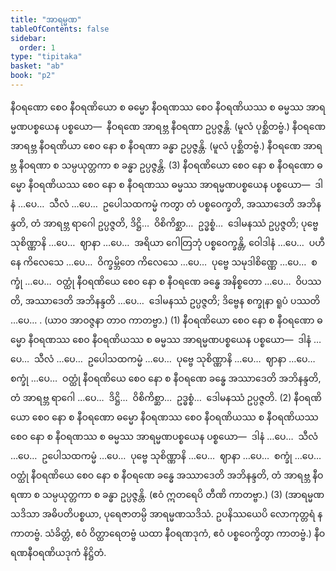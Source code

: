 ```yaml
---
title: "အာရမ္မဏ"
tableOfContents: false
sidebar:
  order: 1
type: "tipitaka"
basket: "ab"
book: "p2"
---
```



<DynamicBreadcrumb />

<Division number="91" book="p2" e="ch" v="38" p="243">

<Paragraph number="2083" book="p2">
နီဝရဏော စေဝ နီဝရဏိယော စ ဓမ္မော နီဝရဏဿ စေဝ နီဝရဏိယဿ စ ဓမ္မဿ အာရမ္မဏပစ္စယေန ပစ္စယော—  နီဝရဏေ အာရဗ္ဘ နီဝရဏာ ဥပ္ပဇ္ဇန္တိ. (မူလံ ပုစ္ဆိတဗ္ဗံ.) နီဝရဏေ အာရဗ္ဘ နီဝရဏိယာ စေဝ နော စ နီဝရဏာ ခန္ဓာ ဥပ္ပဇ္ဇန္တိ. (မူလံ ပုစ္ဆိတဗ္ဗံ.) နီဝရဏေ အာရဗ္ဘ နီဝရဏာ စ သမ္ပယုတ္တကာ စ ခန္ဓာ ဥပ္ပဇ္ဇန္တိ. (3)
</Paragraph>

<Paragraph number="2084" book="p2">
နီဝရဏိယော စေဝ နော စ နီဝရဏော ဓမ္မော နီဝရဏိယဿ စေဝ နော စ နီဝရဏဿ ဓမ္မဿ အာရမ္မဏပစ္စယေန ပစ္စယော—  ဒါနံ …ပေ…  သီလံ …ပေ…  ဥပေါသထကမ္မံ ကတွာ တံ ပစ္စဝေက္ခတိ, အဿာဒေတိ အဘိနန္ဒတိ, တံ အာရဗ္ဘ ရာဂေါ ဥပ္ပဇ္ဇတိ, ဒိဋ္ဌိ…  ဝိစိကိစ္ဆာ…  ဥဒ္ဓစ္စံ…  ဒေါမနဿံ ဥပ္ပဇ္ဇတိ; ပုဗ္ဗေ သုစိဏ္ဏာနိ …ပေ…  ဈာနာ …ပေ…  အရိယာ ဂေါတြဘုံ ပစ္စဝေက္ခန္တိ, ဝေါဒါနံ …ပေ…  ပဟီနေ ကိလေသေ …ပေ…  ဝိက္ခမ္ဘိတေ ကိလေသေ …ပေ…  ပုဗ္ဗေ သမုဒါစိဏ္ဏေ …ပေ…  စက္ခုံ …ပေ…  ဝတ္ထုံ နီဝရဏိယေ စေဝ နော စ နီဝရဏေ ခန္ဓေ အနိစ္စတော …ပေ…  ဝိပဿတိ, အဿာဒေတိ အဘိနန္ဒတိ …ပေ…  ဒေါမနဿံ ဥပ္ပဇ္ဇတိ; ဒိဗ္ဗေန စက္ခုနာ ရူပံ ပဿတိ …ပေ… . (ယာဝ အာဝဇ္ဇနာ တာဝ ကာတဗ္ဗာ.) (1)
</Paragraph>

<Paragraph number="2085" book="p2">
နီဝရဏိယော စေဝ နော စ နီဝရဏော ဓမ္မော နီဝရဏဿ စေဝ နီဝရဏိယဿ စ ဓမ္မဿ အာရမ္မဏပစ္စယေန ပစ္စယော—  ဒါနံ …ပေ…  သီလံ …ပေ…  ဥပေါသထကမ္မံ …ပေ…  ပုဗ္ဗေ သုစိဏ္ဏာနိ …ပေ…  ဈာနာ …ပေ…  စက္ခုံ …ပေ…  ဝတ္ထုံ နီဝရဏိယေ စေဝ နော စ နီဝရဏေ ခန္ဓေ အဿာဒေတိ အဘိနန္ဒတိ, တံ အာရဗ္ဘ ရာဂေါ …ပေ…  ဒိဋ္ဌိ…  ဝိစိကိစ္ဆာ…  ဥဒ္ဓစ္စံ…  ဒေါမနဿံ ဥပ္ပဇ္ဇတိ. (2)
</Paragraph>

<Paragraph number="2086" book="p2">
နီဝရဏိယော စေဝ နော စ နီဝရဏော ဓမ္မော နီဝရဏဿ စေဝ နီဝရဏိယဿ စ နီဝရဏိယဿ စေဝ နော စ နီဝရဏဿ စ ဓမ္မဿ အာရမ္မဏပစ္စယေန ပစ္စယော—  ဒါနံ …ပေ…  သီလံ …ပေ…  ဥပေါသထကမ္မံ …ပေ…  ပုဗ္ဗေ သုစိဏ္ဏာနိ …ပေ…  ဈာနာ …ပေ…  စက္ခုံ …ပေ…  ဝတ္ထုံ နီဝရဏိယေ စေဝ နော စ နီဝရဏေ ခန္ဓေ အဿာဒေတိ အဘိနန္ဒတိ, တံ အာရဗ္ဘ နီဝရဏာ စ သမ္ပယုတ္တကာ စ ခန္ဓာ ဥပ္ပဇ္ဇန္တိ. (ဧဝံ ဣတရေပိ တီဏိ ကာတဗ္ဗာ.) (3)
</Paragraph>

<Paragraph number="2087" book="p2">
(အာရမ္မဏသဒိသာ အဓိပတိပစ္စယာ, ပုရေဇာတမ္ပိ အာရမ္မဏသဒိသံ. ဥပနိဿယေပိ လောကုတ္တရံ န ကာတဗ္ဗံ. သံခိတ္တံ, ဧဝံ ဝိတ္ထာရေတဗ္ဗံ ယထာ နီဝရဏဒုကံ, ဧဝံ ပစ္စဝေက္ခိတွာ ကာတဗ္ဗံ.)

</Paragraph>
</Division>

<Paragraph number="2088" type="center" book="p2">
နီဝရဏနီဝရဏိယဒုကံ နိဋ္ဌိတံ.
</Paragraph>